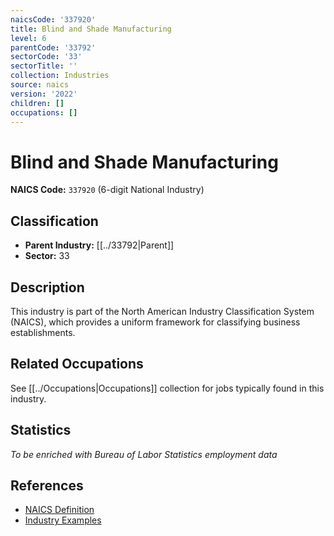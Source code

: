 ```yaml
---
naicsCode: '337920'
title: Blind and Shade Manufacturing
level: 6
parentCode: '33792'
sectorCode: '33'
sectorTitle: ''
collection: Industries
source: naics
version: '2022'
children: []
occupations: []
---
```

# Blind and Shade Manufacturing

**NAICS Code:** `337920` (6-digit National Industry)

## Classification

- **Parent Industry:** [[../33792|Parent]]
- **Sector:** 33

## Description

This industry is part of the North American Industry Classification System (NAICS), which provides a uniform framework for classifying business establishments.

## Related Occupations

See [[../Occupations|Occupations]] collection for jobs typically found in this industry.

## Statistics

*To be enriched with Bureau of Labor Statistics employment data*

## References

- [NAICS Definition](https://www.census.gov/naics/)
- [Industry Examples](https://www.census.gov/naics/2022NAICS/)
